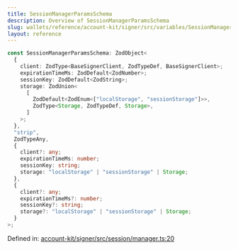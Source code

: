 ```yaml
---
title: SessionManagerParamsSchema
description: Overview of SessionManagerParamsSchema
slug: wallets/reference/account-kit/signer/src/variables/SessionManagerParamsSchema
layout: reference
---
```


```ts
const SessionManagerParamsSchema: ZodObject<
  {
    client: ZodType<BaseSignerClient, ZodTypeDef, BaseSignerClient>;
    expirationTimeMs: ZodDefault<ZodNumber>;
    sessionKey: ZodDefault<ZodString>;
    storage: ZodUnion<
      [
        ZodDefault<ZodEnum<["localStorage", "sessionStorage"]>>,
        ZodType<Storage, ZodTypeDef, Storage>,
      ]
    >;
  },
  "strip",
  ZodTypeAny,
  {
    client?: any;
    expirationTimeMs: number;
    sessionKey: string;
    storage: "localStorage" | "sessionStorage" | Storage;
  },
  {
    client?: any;
    expirationTimeMs?: number;
    sessionKey?: string;
    storage?: "localStorage" | "sessionStorage" | Storage;
  }
>;
```

Defined in: [account-kit/signer/src/session/manager.ts:20](https://github.com/alchemyplatform/aa-sdk/blob/e3c1a23e6e03f44bf2db3afddb97a91b175cba58/account-kit/signer/src/session/manager.ts#L20)
